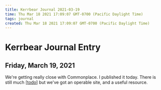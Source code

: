 ```yaml
---
title: Kerrbear Journal 2021-03-19
time: Thu Mar 18 2021 17:09:07 GMT-0700 (Pacific Daylight Time)
tags: journal
created: Thu Mar 18 2021 17:09:07 GMT-0700 (Pacific Daylight Time)
---
```


# Kerrbear Journal Entry

## Friday, March 19, 2021

We're getting really close with Commonplace. I published it today. There is still much [[todo]] but we've got an operable site, and a useful resource.



[//begin]: # "Autogenerated link references for markdown compatibility"
[todo]: ../projects/commonplace/todo "Todo"
[//end]: # "Autogenerated link references"